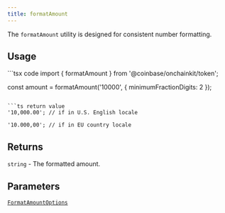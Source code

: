 ```yaml
---
title: formatAmount
---
```



The `formatAmount` utility is designed for consistent number formatting.

## Usage

<CodeGroup>
```tsx code
import { formatAmount } from '@coinbase/onchainkit/token';

const amount = formatAmount('10000', { minimumFractionDigits: 2 });
```

```ts return value
'10,000.00'; // if in U.S. English locale

'10.000,00'; // if in EU country locale
```
</CodeGroup>

## Returns

`string` - The formatted amount.

## Parameters

[`FormatAmountOptions`](/onchainkit/token/types#formatamountoptions)


<PolicyBanner />